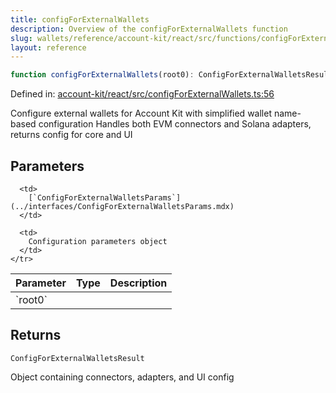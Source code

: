 ```yaml
---
title: configForExternalWallets
description: Overview of the configForExternalWallets function
slug: wallets/reference/account-kit/react/src/functions/configForExternalWallets
layout: reference
---
```


```ts
function configForExternalWallets(root0): ConfigForExternalWalletsResult;
```

Defined in: [account-kit/react/src/configForExternalWallets.ts:56](https://github.com/alchemyplatform/aa-sdk/blob/da19afd63b0ba06a4de95b0d2d7871f64d546304/account-kit/react/src/configForExternalWallets.ts#L56)

Configure external wallets for Account Kit with simplified wallet name-based configuration
Handles both EVM connectors and Solana adapters, returns config for core and UI

## Parameters

<table>
  <thead>
    <tr>
      <th align="left">Parameter</th>
      <th align="left">Type</th>
      <th align="left">Description</th>
    </tr>
  </thead>

  <tbody>
    <tr>
      <td>
        `root0`
      </td>

      <td>
        [`ConfigForExternalWalletsParams`](../interfaces/ConfigForExternalWalletsParams.mdx)
      </td>

      <td>
        Configuration parameters object
      </td>
    </tr>

  </tbody>
</table>

## Returns

`ConfigForExternalWalletsResult`

Object containing connectors, adapters, and UI config
